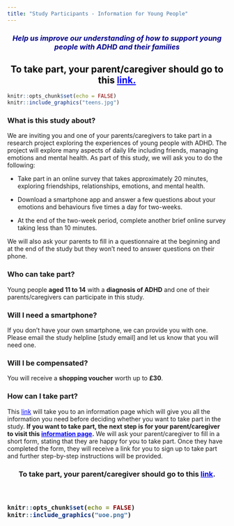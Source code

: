 ```yaml
---
title: "Study Participants - Information for Young People"
---
```

<h3 style="text-align: center;"><span style="color:darkblue">*Help us improve our understanding of how to support young people with ADHD and their families*</span></h3> 

<h2 style="text-align: center;"><span style="color:black">To take part, your parent/caregiver should go to this <a href="https://edinburgh.eu.qualtrics.com/jfe/form/SV_agdkr7R72tsPHcq" style="color: blue;">link.</a></span></h2>  

```r
knitr::opts_chunk$set(echo = FALSE)
knitr::include_graphics("teens.jpg")
``` 

### What is this study about?
We are inviting you and one of your parents/caregivers to take part in a research project exploring the experiences of young people with ADHD. The project will explore many aspects of daily life including friends, managing emotions and mental health. As part of this study, we will ask you to do the following:

-	Take part in an online survey that takes approximately 20 minutes, exploring friendships, relationships, emotions, and mental health.

-	Download a smartphone app and answer a few questions about your emotions and behaviours five times a day for two-weeks.

-	At the end of the two-week period, complete another brief online survey taking less than 10 minutes.

We will also ask your parents to fill in a questionnaire at the beginning and at the end of the study but they won’t need to answer questions on their phone.


### Who can take part?
Young people **aged 11 to 14** with a **diagnosis of ADHD** and one of their parents/caregivers can participate in this study.

### Will I need a smartphone?
If you don't have your own smartphone, we can provide you with one. Please email the study helpline [study email] and let us know that you will need one.

### Will I be compensated?
You will receive a **shopping voucher** worth up to **£30**.

### How can I take part?

This <a href="https://edinburgh.eu.qualtrics.com/CP/File.php?F=F_bvX9C6FBwAOAgwS" style="color: blue;">link</a> will take you to an information page which will give you all the information you need before deciding whether you want to take part in the study. **If you want to take part, the next step is for your parent/caregiver to visit this <a href="https://edinburgh.eu.qualtrics.com/jfe/form/SV_agdkr7R72tsPHcq" style="color: blue;">information page</a>.** We will ask your parent/caregiver to fill in a short form, stating that they are happy for you to take part. Once they have completed the form, they will receive a link for you to sign up to take part and further step-by-step instructions will be provided.

<h3 style="text-align: center;">**To take part, your parent/caregiver should go to this <a href="https://edinburgh.eu.qualtrics.com/jfe/form/SV_agdkr7R72tsPHcq" style="color: blue;">link</a>**.<h3> 

&nbsp;<br>

```r
knitr::opts_chunk$set(echo = FALSE)
knitr::include_graphics("uoe.png")
``` 
